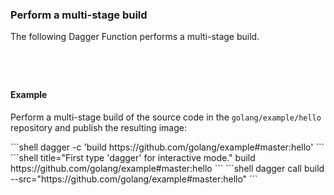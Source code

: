 ### Perform a multi-stage build

The following Dagger Function performs a multi-stage build.

<Tabs groupId="language" queryString="sdk">
<TabItem value="go" label="Go">

```go file=../../../cookbook/snippets/builds/multi-stage-build/go/main.go
```

</TabItem>
<TabItem value="python" label="Python">

```python file=../../../cookbook/snippets/builds/multi-stage-build/python/main.py
```

</TabItem>
<TabItem value="typescript" label="TypeScript">

```typescript file=../../../cookbook/snippets/builds/multi-stage-build/typescript/index.ts
```

</TabItem>
<TabItem value="php" label="PHP">

```php file=../../../cookbook/snippets/builds/multi-stage-build/php/src/MyModule.php
```

</TabItem>
</Tabs>

#### Example

Perform a multi-stage build of the source code in the `golang/example/hello` repository and publish the resulting image:

<Tabs groupId="shell">
<TabItem value="System shell">
```shell
dagger -c 'build https://github.com/golang/example#master:hello'
```
</TabItem>
<TabItem value="Dagger Shell">
```shell title="First type 'dagger' for interactive mode."
build https://github.com/golang/example#master:hello
```
</TabItem>
<TabItem value="Dagger CLI">
```shell
dagger call build --src="https://github.com/golang/example#master:hello"
```
</TabItem>
</Tabs>
